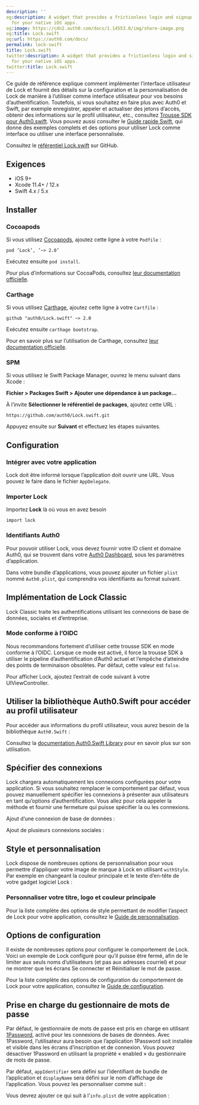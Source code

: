 ```yaml
---
description: ''
og:description: A widget that provides a frictionless login and signup experience
  for your native iOS apps.
og:image: https://cdn2.auth0.com/docs/1.14553.0/img/share-image.png
og:title: Lock.swift
og:url: https://auth0.com/docs/
permalink: lock-swift
title: Lock.swift
twitter:description: A widget that provides a frictionless login and signup experience
  for your native iOS apps.
twitter:title: Lock.swift
---
```


Ce guide de référence explique comment implémenter l’interface utilisateur de Lock et fournit des détails sur la configuration et la personnalisation de Lock de manière à l’utiliser comme interface utilisateur pour vos besoins d’authentification. Toutefois, si vous souhaitez en faire plus avec Auth0 et Swift, par exemple enregistrer, appeler et actualiser des jetons d’accès, obtenir des informations sur le profil utilisateur, etc., consultez [Trousse SDK pour Auth0.swift](/libraries/auth0-swift). Vous pouvez aussi consulter le [Guide rapide Swift](/quickstart/native/ios-swift), qui donne des exemples complets et des options pour utiliser Lock comme interface ou utiliser une interface personnalisée.

Consultez le [référentiel Lock.swift](https://github.com/auth0/Lock.swift) sur GitHub.

## Exigences

* iOS 9+
* Xcode 11.4+ / 12.x
* Swift 4.x / 5.x

## Installer

### Cocoapods

Si vous utilisez [Cocoapods](https://cocoapods.org), ajoutez cette ligne à votre `Podfile` :

`pod ’Lock’, ’~> 2.0’`

Exécutez ensuite `pod install`.

Pour plus d’informations sur CocoaPods, consultez [leur documentation officielle](https://guides.cocoapods.org/using/getting-started.html).

### Carthage

Si vous utilisez [Carthage](https://github.com/Carthage/Carthage), ajoutez cette ligne à votre `Cartfile` :

`github "auth0/Lock.swift" ~> 2.0`

Exécutez ensuite `carthage bootstrap`.

Pour en savoir plus sur l’utilisation de Carthage, consultez [leur documentation officielle](https://github.com/Carthage/Carthage#if-youre-building-for-ios-tvos-or-watchos).

### SPM

Si vous utilisez le Swift Package Manager, ouvrez le menu suivant dans Xcode :

**Fichier > Packages Swift > Ajouter une dépendance à un package...**

À l’invite **Sélectionner le référentiel de packages**, ajoutez cette URL :

`https://github.com/auth0/Lock.swift.git`

Appuyez ensuite sur **Suivant** et effectuez les étapes suivantes.



## Configuration

### Intégrer avec votre application

Lock doit être informé lorsque l’application doit ouvrir une URL. Vous pouvez le faire dans le fichier `AppDelegate`.



### Importer Lock

Importez **Lock** là où vous en avez besoin

`import lock`

### Identifiants Auth0

Pour pouvoir utiliser Lock, vous devez fournir votre ID client et domaine Auth0, qui se trouvent dans votre [Auth0 Dashboard](%24%7Bmanage_url%7D), sous les paramètres d’application.

Dans votre bundle d’applications, vous pouvez ajouter un fichier `plist` nommé `Auth0.plist`, qui comprendra vos identifiants au format suivant.



## Implémentation de Lock Classic

Lock Classic traite les authentifications utilisant les connexions de base de données, sociales et d’entreprise.

### Mode conforme à l’OIDC

Nous recommandons fortement d’utiliser cette trousse SDK en mode conforme à l’OIDC. Lorsque ce mode est activé, il force la trousse SDK à utiliser le pipeline d’authentification d’Auth0 actuel et l’empêche d’atteindre des points de terminaison obsolètes. Par défaut, cette valeur est `false`.



Pour afficher Lock, ajoutez l’extrait de code suivant à votre UIViewController.



## Utiliser la bibliothèque Auth0.Swift pour accéder au profil utilisateur

Pour accéder aux informations du profil utilisateur, vous aurez besoin de la bibliothèque `Auth0.Swift` :



Consultez la [documentation Auth0.Swift Library](/libraries/auth0-swift) pour en savoir plus sur son utilisation.

## Spécifier des connexions

Lock chargera automatiquement les connexions configurées pour votre application. Si vous souhaitez remplacer le comportement par défaut, vous pouvez manuellement spécifier les connexions à présenter aux utilisateurs en tant qu’options d’authentification. Vous allez pour cela appeler la méthode et fournir une fermeture qui puisse spécifier la ou les connexions.

Ajout d’une connexion de base de données :



Ajout de plusieurs connexions sociales :



## Style et personnalisation

Lock dispose de nombreuses options de personnalisation pour vous permettre d’appliquer votre image de marque à Lock en utilisant `withStyle`. Par exemple en changeant la couleur principale et le texte d’en-tête de votre gadget logiciel Lock :

### Personnaliser votre titre, logo et couleur principale



Pour la liste complète des options de style permettant de modifier l’aspect de Lock pour votre application, consultez le [Guide de personnalisation](/libraries/lock-swift/lock-swift-customization).

## Options de configuration

Il existe de nombreuses options pour configurer le comportement de Lock. Voici un exemple de Lock configuré pour qu’il puisse être fermé, afin de le limiter aux seuls noms d’utilisateurs (et pas aux adresses courriel) et pour ne montrer que les écrans Se connecter et Réinitialiser le mot de passe.



Pour la liste complète des options de configuration du comportement de Lock pour votre application, consultez le [Guide de configuration](/libraries/lock-swift/lock-swift-configuration-options).

## Prise en charge du gestionnaire de mots de passe

Par défaut, le gestionnaire de mots de passe est pris en charge en utilisant [1Password](https://1password.com/), activé pour les connexions de bases de données. Avec 1Password, l’utilisateur aura besoin que l’application 1Password soit installée et visible dans les écrans d’inscription et de connexion. Vous pouvez désactiver 1Password en utilisant la propriété « enabled » du gestionnaire de mots de passe.



Par défaut, `appIdentifier` sera défini sur l’identifiant de bundle de l’application et `displayName` sera défini sur le nom d’affichage de l’application. Vous pouvez les personnaliser comme suit :



Vous devrez ajouter ce qui suit à l’`info.plist` de votre application :